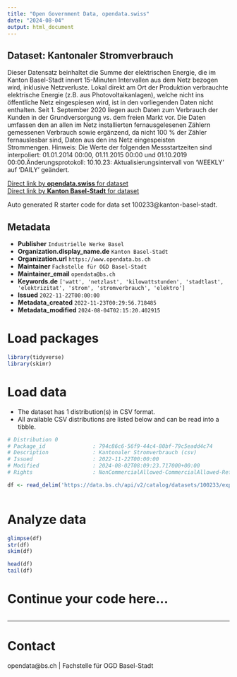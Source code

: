 ```yaml
---
title: "Open Government Data, opendata.swiss"
date: "2024-08-04"
output: html_document
---
```


## Dataset: Kantonaler Stromverbrauch

Dieser Datensatz beinhaltet die Summe der elektrischen Energie, die im Kanton Basel-Stadt innert 15-Minuten Intervallen aus dem Netz bezogen wird, inklusive Netzverluste. Lokal direkt am Ort der Produktion verbrauchte elektrische Energie (z.B. aus Photovoltaikanlagen), welche nicht ins öffentliche Netz eingespiesen wird, ist in den vorliegenden Daten nicht enthalten. Seit 1. September 2020 liegen auch Daten zum Verbrauch der Kunden in der Grundversorgung vs. dem freien Markt vor. Die Daten umfassen den an allen im Netz installierten fernausgelesenen Zählern gemessenen Verbrauch sowie ergänzend, da nicht 100 % der Zähler fernauslesbar sind, Daten aus den ins Netz eingespeisten Strommengen. Hinweis: Die Werte der folgenden Messstartzeiten sind interpoliert: 01.01.2014 00:00, 01.11.2015 00:00 und 01.10.2019 00:00.Änderungsprotokoll: 10.10.23: Aktualisierungsintervall von 'WEEKLY' auf 'DAILY' geändert.

[Direct link by **opendata.swiss** for dataset](https://opendata.swiss/de/dataset/kantonaler-stromverbrauch-netzlast)<br>
[Direct link by **Kanton Basel-Stadt** for dataset](https://data.bs.ch/explore/dataset/100233/)

Auto generated R starter code for data set 100233@kanton-basel-stadt.

## Metadata

- **Publisher** `Industrielle Werke Basel`
- **Organization.display_name.de** `Kanton Basel-Stadt`
- **Organization.url** `https://www.opendata.bs.ch`
- **Maintainer** `Fachstelle für OGD Basel-Stadt`
- **Maintainer_email** `opendata@bs.ch`
- **Keywords.de** `['watt', 'netzlast', 'kilowattstunden', 'stadtlast', 'elektrizitat', 'strom', 'stromverbrauch', 'elektro']`
- **Issued** `2022-11-22T00:00:00`
- **Metadata_created** `2022-11-23T00:29:56.718485`
- **Metadata_modified** `2024-08-04T02:15:20.402915`


# Load packages

```r

library(tidyverse)
library(skimr)

```

# Load data

-   The dataset has 1 distribution(s) in CSV format.
-   All available CSV distributions are listed below and can be read into a tibble.

```r

# Distribution 0
# Package_id               : 794c86c6-56f9-44c4-80bf-79c5eadd4c74
# Description              : Kantonaler Stromverbrauch (csv)
# Issued                   : 2022-11-22T00:00:00
# Modified                 : 2024-08-02T08:09:23.717000+00:00
# Rights                   : NonCommercialAllowed-CommercialAllowed-ReferenceRequired

df <- read_delim('https://data.bs.ch/api/v2/catalog/datasets/100233/exports/csv')



```

# Analyze data

```r

glimpse(df)
str(df)
skim(df)

head(df)
tail(df)

```

# Continue your code here...

```r

```

------------------------------------------------------------------------

# Contact

opendata@bs.ch | Fachstelle für OGD Basel-Stadt
